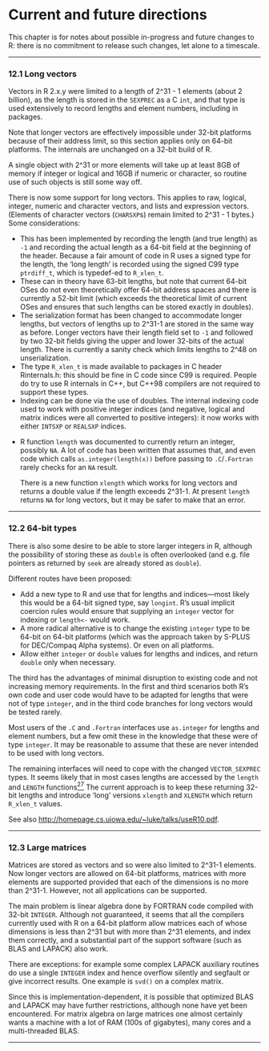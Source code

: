#  Current and future directions
<p>This chapter is for notes about possible in-progress and future changes to R: there is no commitment to release such changes, let alone to a timescale.</p>
<hr />
<p><a href="" id="Long-vectors"></a> <a href="" id="Long-vectors-1"></a></p>
<h3 id="long-vectors" class="section">12.1 Long vectors</h3>
<p>Vectors in R 2.x.y were limited to a length of 2^31 - 1 elements (about 2 billion), as the length is stored in the <code class="calibre2">SEXPREC</code> as a C <code class="calibre2">int</code>, and that type is used extensively to record lengths and element numbers, including in packages.</p>
<p>Note that longer vectors are effectively impossible under 32-bit platforms because of their address limit, so this section applies only on 64-bit platforms. The internals are unchanged on a 32-bit build of R.</p>
<p>A single object with 2^31 or more elements will take up at least 8GB of memory if integer or logical and 16GB if numeric or character, so routine use of such objects is still some way off.</p>
<p>There is now some support for long vectors. This applies to raw, logical, integer, numeric and character vectors, and lists and expression vectors. (Elements of character vectors (<code class="calibre2">CHARSXP</code>s) remain limited to 2^31 - 1 bytes.) Some considerations:</p>
<ul>
<li>This has been implemented by recording the length (and true length) as <code class="calibre2">-1</code> and recording the actual length as a 64-bit field at the beginning of the header. Because a fair amount of code in R uses a signed type for the length, the ‘long length’ is recorded using the signed C99 type <code class="calibre2">ptrdiff_t</code>, which is typedef-ed to <code class="calibre2">R_xlen_t</code>.</li>
<li>These can in theory have 63-bit lengths, but note that current 64-bit OSes do not even theoretically offer 64-bit address spaces and there is currently a 52-bit limit (which exceeds the theoretical limit of current OSes and ensures that such lengths can be stored exactly in doubles).</li>
<li>The serialization format has been changed to accommodate longer lengths, but vectors of lengths up to 2^31-1 are stored in the same way as before. Longer vectors have their length field set to <code class="calibre2">-1</code> and followed by two 32-bit fields giving the upper and lower 32-bits of the actual length. There is currently a sanity check which limits lengths to 2^48 on unserialization.</li>
<li>The type <code class="calibre2">R_xlen_t</code> is made available to packages in C header Rinternals.h: this should be fine in C code since C99 is required. People do try to use R internals in C++, but C++98 compilers are not required to support these types.</li>
<li>Indexing can be done via the use of doubles. The internal indexing code used to work with positive integer indices (and negative, logical and matrix indices were all converted to positive integers): it now works with either <code class="calibre2">INTSXP</code> or <code class="calibre2">REALSXP</code> indices.</li>
<li><p>R function <code class="calibre2">length</code> was documented to currently return an integer, possibly <code class="calibre2">NA</code>. A lot of code has been written that assumes that, and even code which calls <code class="calibre2">as.integer(length(x))</code> before passing to <code class="calibre2">.C</code>/<code class="calibre2">.Fortran</code> rarely checks for an <code class="calibre2">NA</code> result.</p>
<p>There is a new function <code class="calibre2">xlength</code> which works for long vectors and returns a double value if the length exceeds 2^31-1. At present <code class="calibre2">length</code> returns <code class="calibre2">NA</code> for long vectors, but it may be safer to make that an error.</p></li>
</ul>
<hr />
<p><a href="" id="g_t64_002dbit-types"></a> <a href="" id="g_t64_002dbit-types-1"></a></p>
<h3 id="bit-types" class="section">12.2 64-bit types</h3>
<p>There is also some desire to be able to store larger integers in R, although the possibility of storing these as <code class="calibre2">double</code> is often overlooked (and e.g. file pointers as returned by <code class="calibre2">seek</code> are already stored as <code class="calibre2">double</code>).</p>
<p>Different routes have been proposed:</p>
<ul>
<li>Add a new type to R and use that for lengths and indices—most likely this would be a 64-bit signed type, say <code class="calibre2">longint</code>. R’s usual implicit coercion rules would ensure that supplying an <code class="calibre2">integer</code> vector for indexing or <code class="calibre2">length&lt;-</code> would work.</li>
<li>A more radical alternative is to change the existing <code class="calibre2">integer</code> type to be 64-bit on 64-bit platforms (which was the approach taken by S-PLUS for DEC/Compaq Alpha systems). Or even on all platforms.</li>
<li>Allow either <code class="calibre2">integer</code> or <code class="calibre2">double</code> values for lengths and indices, and return <code class="calibre2">double</code> only when necessary.</li>
</ul>
<p>The third has the advantages of minimal disruption to existing code and not increasing memory requirements. In the first and third scenarios both R’s own code and user code would have to be adapted for lengths that were not of type <code class="calibre2">integer</code>, and in the third code branches for long vectors would be tested rarely.</p>
<p>Most users of the <code class="calibre2">.C</code> and <code class="calibre2">.Fortran</code> interfaces use <code class="calibre2">as.integer</code> for lengths and element numbers, but a few omit these in the knowledge that these were of type <code class="calibre2">integer</code>. It may be reasonable to assume that these are never intended to be used with long vectors.</p>
<p>The remaining interfaces will need to cope with the changed <code class="calibre2">VECTOR_SEXPREC</code> types. It seems likely that in most cases lengths are accessed by the <code class="calibre2">length</code> and <code class="calibre2">LENGTH</code> functions<a href="concept-index.html#FOOT27" id="DOCF27"><sup>27</sup></a> The current approach is to keep these returning 32-bit lengths and introduce ‘long’ versions <code class="calibre2">xlength</code> and <code class="calibre2">XLENGTH</code> which return <code class="calibre2">R_xlen_t</code> values.</p>
<p>See also <a href="http://homepage.cs.uiowa.edu/~luke/talks/useR10.pdf" class="uri">http://homepage.cs.uiowa.edu/~luke/talks/useR10.pdf</a>.</p>
<hr />
<p><a href="" id="Large-matrices"></a> <a href="" id="Large-matrices-1"></a></p>
<h3 id="large-matrices" class="section">12.3 Large matrices</h3>
<p>Matrices are stored as vectors and so were also limited to 2^31-1 elements. Now longer vectors are allowed on 64-bit platforms, matrices with more elements are supported provided that each of the dimensions is no more than 2^31-1. However, not all applications can be supported.</p>
<p>The main problem is linear algebra done by FORTRAN code compiled with 32-bit <code class="calibre2">INTEGER</code>. Although not guaranteed, it seems that all the compilers currently used with R on a 64-bit platform allow matrices each of whose dimensions is less than 2^31 but with more than 2^31 elements, and index them correctly, and a substantial part of the support software (such as BLAS and LAPACK) also work.</p>
<p>There are exceptions: for example some complex LAPACK auxiliary routines do use a single <code class="calibre2">INTEGER</code> index and hence overflow silently and segfault or give incorrect results. One example is <code class="calibre2">svd()</code> on a complex matrix.</p>
<p>Since this is implementation-dependent, it is possible that optimized BLAS and LAPACK may have further restrictions, although none have yet been encountered. For matrix algebra on large matrices one almost certainly wants a machine with a lot of RAM (100s of gigabytes), many cores and a multi-threaded BLAS.</p>
<hr />
<p><a href="" id="Function-and-variable-index"></a> <a href="" id="Function-and-variable-index-1"></a></p>


